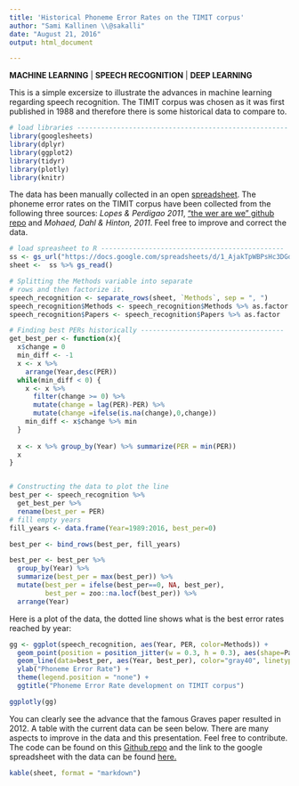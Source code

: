 ```yaml
---
title: 'Historical Phoneme Error Rates on the TIMIT corpus'
author: "Sami Kallinen \\@sakalli"
date: "August 21, 2016"
output: html_document

---
```



**MACHINE LEARNING** | **SPEECH RECOGNITION** | **DEEP LEARNING**

This is a simple excersize to illustrate the advances in machine learning regarding speech recognition. The TIMIT corpus was chosen as it was first published in 1988 and therefore there is some historical data to compare to.

```r
# load libraries -----------------------------------------------------
library(googlesheets)
library(dplyr)
library(ggplot2)
library(tidyr)
library(plotly)
library(knitr)

```
The data has been manually collected in an open [spreadsheet](https://docs.google.com/spreadsheets/d/1_AjakTpWBPsHc3DGdV3h8p65QYEY6EE9gqkwiHeOdUw). The phoneme error rates on the TIMIT corpus have been collected from the following three sources: *Lopes & Perdigao 2011*, ["the wer are we" github repo](https://github.com/syhw/wer_are_we) and *Mohaed, Dahl & Hinton, 2011*. Feel free to improve and correct the data.

```r

# load spreasheet to R ----------------------------------------------
ss <- gs_url("https://docs.google.com/spreadsheets/d/1_AjakTpWBPsHc3DGdV3h8p65QYEY6EE9gqkwiHeOdUw/pubhtml", lookup = FALSE)
sheet <-  ss %>% gs_read()

# Splitting the Methods variable into separate 
# rows and then factorize it.
speech_recognition <- separate_rows(sheet, `Methods`, sep = ", ")
speech_recognition$Methods <- speech_recognition$Methods %>% as.factor
speech_recognition$Papers <- speech_recognition$Papers %>% as.factor

# Finding best PERs historically ------------------------------------
get_best_per <- function(x){
  x$change = 0
  min_diff <- -1
  x <- x %>%
    arrange(Year,desc(PER))
  while(min_diff < 0) {
    x <- x %>% 
      filter(change >= 0) %>%
      mutate(change = lag(PER)-PER) %>%
      mutate(change =ifelse(is.na(change),0,change))
    min_diff <- x$change %>% min
  }
  
  x <- x %>% group_by(Year) %>% summarize(PER = min(PER))
  x
}


# Constructing the data to plot the line
best_per <- speech_recognition %>% 
  get_best_per %>% 
  rename(best_per = PER)
# fill empty years
fill_years <- data.frame(Year=1989:2016, best_per=0)

best_per <- bind_rows(best_per, fill_years)

best_per <- best_per %>% 
  group_by(Year) %>%
  summarize(best_per = max(best_per)) %>% 
  mutate(best_per = ifelse(best_per==0, NA, best_per), 
         best_per = zoo::na.locf(best_per)) %>%
  arrange(Year)

```

Here is a plot of the data, the dotted line shows what is the best error rates reached by year:

```r

gg <- ggplot(speech_recognition, aes(Year, PER, color=Methods)) + 
  geom_point(position = position_jitter(w = 0.3, h = 0.3), aes(shape=Papers)) +
  geom_line(data=best_per, aes(Year, best_per), color="gray40", linetype="dotted") +
  ylab("Phoneme Error Rate") +
  theme(legend.position = "none") +
  ggtitle("Phoneme Error Rate development on TIMIT corpus")

ggplotly(gg)

```

You can clearly see the advance that the famous Graves paper resulted in 2012. A table with the current data can be seen below. There are many aspects to improve in the data and this presentation. Feel free to contribute. The code can be found on this [Github repo](https://github.com/skallinen/timit-phoneme-error-rates) and the link to the google spreadsheet with the data can be found [here.](https://docs.google.com/spreadsheets/d/1_AjakTpWBPsHc3DGdV3h8p65QYEY6EE9gqkwiHeOdUw)


```r



kable(sheet, format = "markdown")

```
